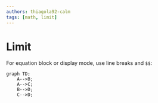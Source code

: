 ```yaml
---
authors: thiagola92-calm
tags: [math, limit]
---
```


# Limit

For equation block or display mode, use line breaks and `$$`:

```mermaid
graph TD;
    A-->B;
    A-->C;
    B-->D;
    C-->D;
```
